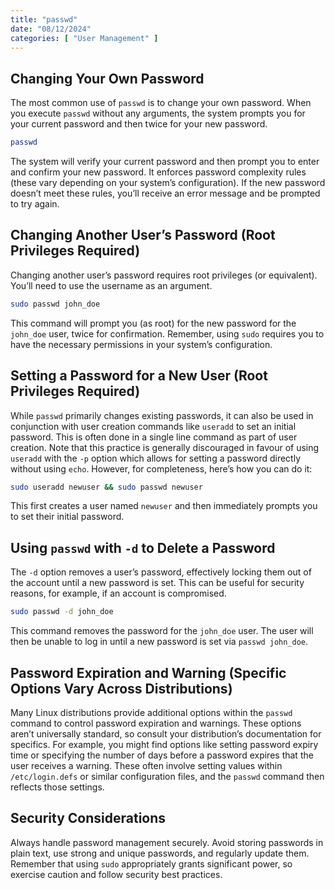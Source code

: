 ```yaml
---
title: "passwd"
date: "08/12/2024"
categories: [ "User Management" ]
---
```

## Changing Your Own Password

The most common use of `passwd` is to change your own password.  When you execute `passwd` without any arguments, the system prompts you for your current password and then twice for your new password.

```bash
passwd
```

The system will verify your current password and then prompt you to enter and confirm your new password.  It enforces password complexity rules (these vary depending on your system's configuration).  If the new password doesn't meet these rules, you'll receive an error message and be prompted to try again.

## Changing Another User's Password (Root Privileges Required)

Changing another user's password requires root privileges (or equivalent). You'll need to use the username as an argument.

```bash
sudo passwd john_doe
```

This command will prompt you (as root) for the new password for the `john_doe` user, twice for confirmation.  Remember, using `sudo` requires you to have the necessary permissions in your system's configuration.


## Setting a Password for a New User (Root Privileges Required)

While `passwd` primarily changes existing passwords, it can also be used in conjunction with user creation commands like `useradd` to set an initial password.  This is often done in a single line command as part of user creation. Note that this practice is generally discouraged in favour of using `useradd` with the `-p` option which allows for setting a password directly without using `echo`. However, for completeness, here's how you can do it:

```bash
sudo useradd newuser && sudo passwd newuser
```

This first creates a user named `newuser` and then immediately prompts you to set their initial password.


##  Using `passwd` with `-d` to Delete a Password

The `-d` option removes a user's password, effectively locking them out of the account until a new password is set.  This can be useful for security reasons, for example, if an account is compromised.

```bash
sudo passwd -d john_doe
```

This command removes the password for the `john_doe` user. The user will then be unable to log in until a new password is set via `passwd john_doe`.


##  Password Expiration and Warning (Specific Options Vary Across Distributions)

Many Linux distributions provide additional options within the `passwd` command to control password expiration and warnings. These options aren't universally standard, so consult your distribution's documentation for specifics.  For example, you might find options like setting password expiry time or specifying the number of days before a password expires that the user receives a warning.  These often involve setting values within `/etc/login.defs` or similar configuration files, and the `passwd` command then reflects those settings.


##  Security Considerations

Always handle password management securely. Avoid storing passwords in plain text, use strong and unique passwords, and regularly update them.  Remember that using `sudo` appropriately grants significant power, so exercise caution and follow security best practices.

